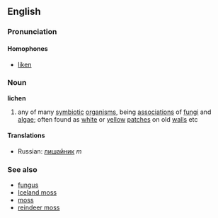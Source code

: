 ==English==
===Pronunciation===
====Homophones====
*[[liken]]

===Noun===
{{wikipedia}}
'''lichen'''
# any of many [[symbiotic]] [[organism]]s, being [[association]]s of [[fungi]] and [[algae]]; often found as [[white]] or [[yellow]] [[patch]]es on old [[wall]]s etc

====Translations====
{{top}}
*Russian: [[лишайник]] ''m''
{{mid}}
{{bottom}}

===See also===
*[[fungus]]
*[[Iceland moss]]
*[[moss]]
*[[reindeer moss]]